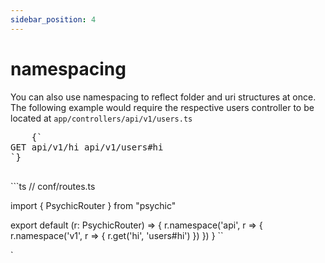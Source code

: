 ```yaml
---
sidebar_position: 4
---
```



# namespacing

You can also use namespacing to reflect folder and uri structures at once. The following example would require the respective users controller to be located at `app/controllers/api/v1/users.ts`

<RightSidebarItem>
  <pre style={{ backgroundColor: "transparent" }}>
    {`
GET api/v1/hi api/v1/users#hi
`}
  </pre>
</RightSidebarItem>
```ts // conf/routes.ts

import { PsychicRouter } from "psychic"

export default (r: PsychicRouter) => {
  r.namespace('api', r => {
    r.namespace('v1', r => {
      r.get('hi', 'users#hi')
    })
  })
}
``

`
